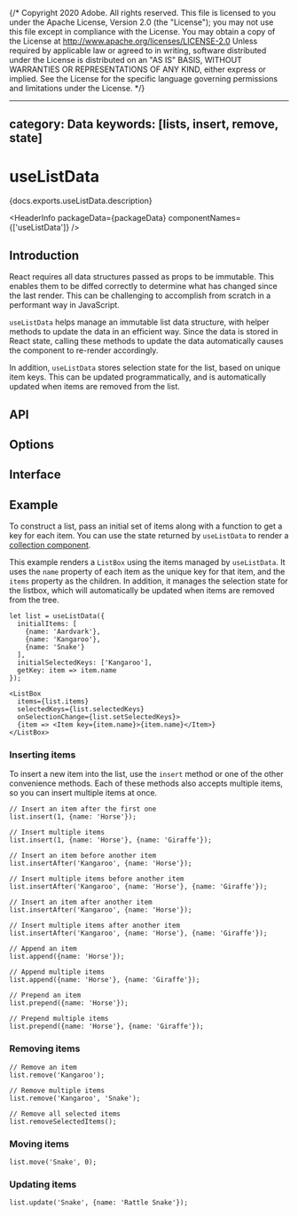 {/* Copyright 2020 Adobe. All rights reserved.
This file is licensed to you under the Apache License, Version 2.0 (the "License");
you may not use this file except in compliance with the License. You may obtain a copy
of the License at http://www.apache.org/licenses/LICENSE-2.0
Unless required by applicable law or agreed to in writing, software distributed under
the License is distributed on an "AS IS" BASIS, WITHOUT WARRANTIES OR REPRESENTATIONS
OF ANY KIND, either express or implied. See the License for the specific language
governing permissions and limitations under the License. */}



---
category: Data
keywords: [lists, insert, remove, state]
---

# useListData

<p>{docs.exports.useListData.description}</p>

<HeaderInfo
  packageData={packageData}
  componentNames={['useListData']} />

## Introduction

React requires all data structures passed as props to be immutable. This enables them to be diffed correctly to determine
what has changed since the last render. This can be challenging to accomplish from scratch in a performant way in JavaScript.

`useListData` helps manage an immutable list data structure, with helper methods to update the data in an efficient way.
Since the data is stored in React state, calling these methods to update the data automatically causes the component
to re-render accordingly.

In addition, `useListData` stores selection state for the list, based on unique item keys. This can be updated programmatically,
and is automatically updated when items are removed from the list.

## API

<FunctionAPI function={docs.exports.useListData} links={docs.links} />

## Options

<ClassAPI links={docs.links} class={docs.links[docs.exports.useListData.parameters[0].value.base.id]} />

## Interface

<ClassAPI links={docs.links} class={docs.links[docs.exports.useListData.return.base.id]} />

## Example

To construct a list, pass an initial set of items along with a function to get a key for each item.
You can use the state returned by `useListData` to render a [collection component](collections.html).

This example renders a `ListBox` using the items managed by `useListData`. It uses the `name` property of each item
as the unique key for that item, and the `items` property as the children. In addition, it manages the selection state
for the listbox, which will automatically be updated when items are removed from the tree.

```tsx
let list = useListData({
  initialItems: [
    {name: 'Aardvark'},
    {name: 'Kangaroo'},
    {name: 'Snake'}
  ],
  initialSelectedKeys: ['Kangaroo'],
  getKey: item => item.name
});

<ListBox
  items={list.items}
  selectedKeys={list.selectedKeys}
  onSelectionChange={list.setSelectedKeys}>
  {item => <Item key={item.name}>{item.name}</Item>}
</ListBox>
```

### Inserting items

To insert a new item into the list, use the `insert` method or one of the other convenience methods.
Each of these methods also accepts multiple items, so you can insert multiple items at once.

```tsx
// Insert an item after the first one
list.insert(1, {name: 'Horse'});

// Insert multiple items
list.insert(1, {name: 'Horse'}, {name: 'Giraffe'});
```

```tsx
// Insert an item before another item
list.insertAfter('Kangaroo', {name: 'Horse'});

// Insert multiple items before another item
list.insertAfter('Kangaroo', {name: 'Horse'}, {name: 'Giraffe'});
```

```tsx
// Insert an item after another item
list.insertAfter('Kangaroo', {name: 'Horse'});

// Insert multiple items after another item
list.insertAfter('Kangaroo', {name: 'Horse'}, {name: 'Giraffe'});
```

```tsx
// Append an item
list.append({name: 'Horse'});

// Append multiple items
list.append({name: 'Horse'}, {name: 'Giraffe'});
```

```tsx
// Prepend an item
list.prepend({name: 'Horse'});

// Prepend multiple items
list.prepend({name: 'Horse'}, {name: 'Giraffe'});
```

### Removing items

```tsx
// Remove an item
list.remove('Kangaroo');

// Remove multiple items
list.remove('Kangaroo', 'Snake');
```

```tsx
// Remove all selected items
list.removeSelectedItems();
```

### Moving items

```tsx
list.move('Snake', 0);
```

### Updating items

```tsx
list.update('Snake', {name: 'Rattle Snake'});
```
